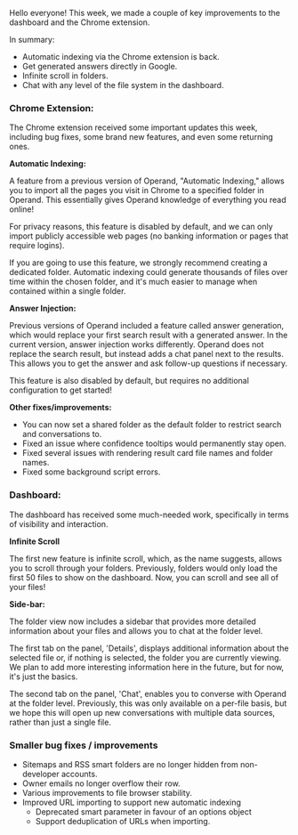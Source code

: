 Hello everyone! This week, we made a couple of key improvements to the dashboard and the Chrome extension.

In summary:

- Automatic indexing via the Chrome extension is back.
- Get generated answers directly in Google.
- Infinite scroll in folders.
- Chat with any level of the file system in the dashboard.

### Chrome Extension:

The Chrome extension received some important updates this week, including bug fixes, some brand new features, and even some returning ones.

**Automatic Indexing:**

A feature from a previous version of Operand, "Automatic Indexing," allows you to import all the pages you visit in Chrome to a specified folder in Operand. This essentially gives Operand knowledge of everything you read online!

For privacy reasons, this feature is disabled by default, and we can only import publicly accessible web pages (no banking information or pages that require logins).

If you are going to use this feature, we strongly recommend creating a dedicated folder. Automatic indexing could generate thousands of files over time within the chosen folder, and it's much easier to manage when contained within a single folder.

**Answer Injection:**

Previous versions of Operand included a feature called answer generation, which would replace your first search result with a generated answer. In the current version, answer injection works differently. Operand does not replace the search result, but instead adds a chat panel next to the results. This allows you to get the answer and ask follow-up questions if necessary.

This feature is also disabled by default, but requires no additional configuration to get started!

**Other fixes/improvements:**

- You can now set a shared folder as the default folder to restrict search and conversations to.
- Fixed an issue where confidence tooltips would permanently stay open.
- Fixed several issues with rendering result card file names and folder names.
- Fixed some background script errors.

### Dashboard:

The dashboard has received some much-needed work, specifically in terms of visibility and interaction.

**Infinite Scroll**

The first new feature is infinite scroll, which, as the name suggests, allows you to scroll through your folders. Previously, folders would only load the first 50 files to show on the dashboard. Now, you can scroll and see all of your files!

**Side-bar:**

The folder view now includes a sidebar that provides more detailed information about your files and allows you to chat at the folder level.

The first tab on the panel, 'Details', displays additional information about the selected file or, if nothing is selected, the folder you are currently viewing. We plan to add more interesting information here in the future, but for now, it's just the basics.

The second tab on the panel, 'Chat', enables you to converse with Operand at the folder level. Previously, this was only available on a per-file basis, but we hope this will open up new conversations with multiple data sources, rather than just a single file.

### Smaller bug fixes / improvements

- Sitemaps and RSS smart folders are no longer hidden from non-developer accounts.
- Owner emails no longer overflow their row.
- Various improvements to file browser stability.
- Improved URL importing to support new automatic indexing
  - Deprecated smart parameter in favour of an options object
  - Support deduplication of URLs when importing.

